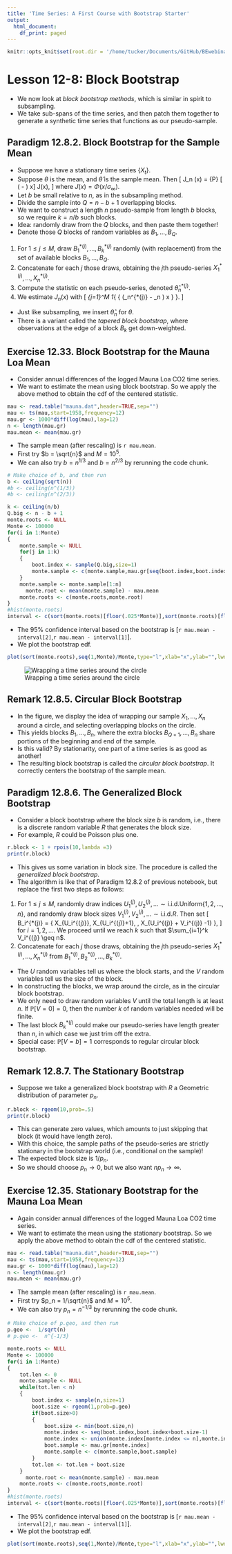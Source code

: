 ```yaml
---
title: 'Time Series: A First Course with Bootstrap Starter'
output:
  html_document:
    df_print: paged
---
```


```r
knitr::opts_knit$set(root.dir = '/home/tucker/Documents/GitHub/BEwebinar/Data')
```

# Lesson 12-8: Block Bootstrap

- We now look at *block bootstrap methods*, which is similar in spirit to subsampling.
- We take sub-spans of the time series, and then patch them together to generate a synthetic time series that functions as our pseudo-sample.

## Paradigm 12.8.2. Block Bootstrap for the Sample Mean

- Suppose we have a stationary time series $\{ X_t \}$.
- Suppose $\theta$ is the mean, and $\widehat{\theta}$ is the sample mean.  Then
\[
  J_n (x) = {\mathbb P} [ \sqrt{n} (\widehat{\theta} - \theta) \leq x] \rightarrow J(x),
\]
 where $J(x) = \Phi (x/\sigma_{\infty})$.
- Let $b$ be small relative to $n$, as in the subsampling method.
- Divide the sample into $Q = n-b+1$ overlapping blocks.
- We want to construct a length $n$ pseudo-sample from length $b$ blocks, so we require $k = n/b$ such blocks.
- Idea: randomly draw from the $Q$ blocks, and then paste them together!
- Denote those $Q$ blocks of random variables as $B_1, \ldots, B_Q$.

1. For $1 \leq j \leq M$, draw $B_1^{*(j)}, \ldots, B_k^{*(j)}$ randomly (with replacement) from the set of available blocks $B_1, \ldots, B_Q$.
2. Concatenate for each $j$ those draws, obtaining the $j$th pseudo-series $X_1^{*(j)}, \ldots, X_n^{*(j)}$.
3. Compute the statistic on each pseudo-series, denoted $\widehat{\theta}_n^{*(j)}$.
4. We estimate $J_n (x)$ with
\[
  \frac{1}{M} \sum_{j=1}^M 1_{ \{ \sqrt{n} (\widehat{\theta}_n^{*(j)} - \widehat{\theta}_n ) \leq x \} }.
\]

- Just like subsampling, we insert $\widehat{\theta}_n$ for $\theta$.
- There is a variant called the *tapered block bootstrap*, where observations at the edge of a block $B_k$ get down-weighted.

## Exercise 12.33.  Block Bootstrap for the Mauna Loa Mean

- Consider annual differences of the logged Mauna Loa CO2 time series.
- We want to estimate the mean using block bootstrap. So we apply the above method to obtain the cdf of the centered statistic.

```r
mau <- read.table("mauna.dat",header=TRUE,sep="")
mau <- ts(mau,start=1958,frequency=12)
mau.gr <- 1000*diff(log(mau),lag=12)
n <- length(mau.gr)
mau.mean <- mean(mau.gr)
```

- The sample mean (after rescaling) is `r mau.mean`.
- First try $b = \sqrt{n}$ and $M = 10^5$.
- We can also try $b = n^{1/3}$ and $b = n^{2/3}$ by rerunning the code chunk.

```r
# Make choice of b, and then run 
b <- ceiling(sqrt(n))
#b <- ceiling(n^(1/3))
#b <- ceiling(n^(2/3))

k <- ceiling(n/b)
Q.big <- n - b + 1
monte.roots <- NULL
Monte <- 100000
for(i in 1:Monte)
{
	monte.sample <- NULL
	for(j in 1:k)
	{
		boot.index <- sample(Q.big,size=1)
		monte.sample <- c(monte.sample,mau.gr[seq(boot.index,boot.index+b-1)])
	}
	monte.sample <- monte.sample[1:n]
      monte.root <- mean(monte.sample) - mau.mean
	monte.roots <- c(monte.roots,monte.root)
}
#hist(monte.roots)
interval <- c(sort(monte.roots)[floor(.025*Monte)],sort(monte.roots)[floor(.975*Monte)])
```

- The $95 \%$ confidence interval based on the bootstrap is [`r mau.mean - interval[2]`,`r mau.mean - interval[1]`].
- We plot the bootstrap edf.

```r
plot(sort(monte.roots),seq(1,Monte)/Monte,type="l",xlab="x",ylab="",lwd=2)
```


![Wrapping a time series around the circle](circularBoot.png)


## Remark 12.8.5.  Circular Block Bootstrap
 
- In the figure, we display the idea of wrapping our sample $X_1, \ldots, X_n$ around a circle, and selecting overlapping blocks on the circle. 
- This yields blocks $B_1, \ldots, B_n$, where the extra blocks $B_{Q+1}, \ldots, B_n$ share portions of the beginning and end of the sample.
- Is this valid?  By stationarity, one part of a time series is as good as another!
- The resulting block bootstrap is called the *circular block bootstrap*. It correctly centers the bootstrap of the sample mean.


## Paradigm 12.8.6. The Generalized Block Bootstrap

- Consider a block bootstrap where the block size $b$ is random, i.e., there is a discrete random variable $R$ that generates the block size.
- For example, $R$ could be Poisson plus one.

```r
r.block <- 1 + rpois(10,lambda =3)
print(r.block)
```

- This gives us some variation in block size. The procedure is called the *generalized block bootstrap*.
- The algorithm is like that of Paradigm 12.8.2 of previous notebook, but replace the first two steps as follows:

1. For $1 \leq j \leq M$, randomly draw indices $U_1^{(j)}, U_2^{(j)}, \ldots \sim \mbox{i.i.d.} \mbox{Uniform} \{ 1, 2, \ldots, n\}$, and randomly draw block sizes $V_1^{(j)}, V_2^{(j)}, \ldots \sim \mbox{i.i.d.} R$.  Then set 
\[
  B_i^{*(j)} = \{ X_{U_i^{(j)}}, X_{U_i^{(j)}+1}, \ldots, X_{U_i^{(j)} + V_i^{(j)} -1} \},
\]
for $i = 1, 2, \ldots$.  We proceed until we reach $k$ such that $\sum_{i=1}^k V_i^{(j)} \geq n$.  
2. Concatenate for each $j$ those draws, obtaining the $j$th pseudo-series $X_1^{*(j)}, \ldots, X_n^{*(j)}$ from $B_1^{*(j)}, B_2^{*(j)}, \ldots, B_k^{*(j)}$.

- The $U$ random variables tell us where the block starts, and the $V$ random variables tell us the size of the block.
- In constructing the blocks, we wrap around the circle, as in the circular block bootstrap.
- We only need to draw random variables $V$ until the total length is at least $n$. If ${\mathbb P} [ V = 0] = 0$, then the number $k$ of random variables needed will be finite.
- The last block $B_k^{*(j)}$ could make our pseudo-series have length greater than $n$, in which case we just trim off the extra.
- Special case: ${\mathbb P}[ V = b] = 1$ corresponds to regular circular block bootstrap.

## Remark 12.8.7. The Stationary Bootstrap

- Suppose we take a generalized block bootstrap with $R$ a Geometric distribution of parameter $p_n$.

```r
r.block <- rgeom(10,prob=.5)
print(r.block)
```

- This can generate zero values, which amounts to just skipping that block (it would have length zero).
- With this choice, the sample paths of the pseudo-series are strictly stationary in the bootstrap world (i.e., conditional on the sample)!
- The expected block size is $1/p_n$.
- So we should choose $p_n \rightarrow 0$, but we also want $n p_n \rightarrow \infty$.


## Exercise 12.35.  Stationary Bootstrap for the Mauna Loa Mean

- Again consider annual differences of the logged Mauna Loa CO2 time series.
- We want to estimate the mean using the stationary bootstrap. So we apply the above method to obtain the cdf of the centered statistic.

```r
mau <- read.table("mauna.dat",header=TRUE,sep="")
mau <- ts(mau,start=1958,frequency=12)
mau.gr <- 1000*diff(log(mau),lag=12)
n <- length(mau.gr)
mau.mean <- mean(mau.gr)
```

- The sample mean (after rescaling) is `r mau.mean`.
- First try $p_n = 1/\sqrt{n}$ and $M = 10^5$.
- We can also try $p_n = n^{-1/3}$ by rerunning the code chunk.

```r
# Make choice of p.geo, and then run 
p.geo <-  1/sqrt(n)
# p.geo <-  n^{-1/3}

monte.roots <- NULL
Monte <- 100000
for(i in 1:Monte)
{
	tot.len <- 0
	monte.sample <- NULL
	while(tot.len < n)
	{
		boot.index <- sample(n,size=1)
		boot.size <- rgeom(1,prob=p.geo)
		if(boot.size>0)
		{
			boot.size <- min(boot.size,n)
			monte.index <- seq(boot.index,boot.index+boot.size-1)
			monte.index <- union(monte.index[monte.index <= n],monte.index[monte.index > n] %% n)
			boot.sample <- mau.gr[monte.index]
			monte.sample <- c(monte.sample,boot.sample)
		}
		tot.len <- tot.len + boot.size
	}
      monte.root <- mean(monte.sample) - mau.mean
	monte.roots <- c(monte.roots,monte.root)
}
#hist(monte.roots)
interval <- c(sort(monte.roots)[floor(.025*Monte)],sort(monte.roots)[floor(.975*Monte)])
```

- The $95 \%$ confidence interval based on the bootstrap is [`r mau.mean - interval[2]`,`r mau.mean - interval[1]`].
- We plot the bootstrap edf.

```r
plot(sort(monte.roots),seq(1,Monte)/Monte,type="l",xlab="x",ylab="",lwd=2)
```




